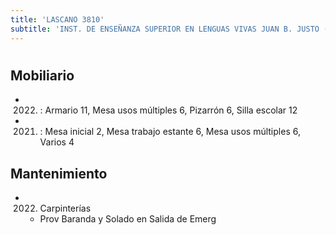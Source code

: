 ```yaml
---
title: 'LASCANO 3810'
subtitle: 'INST. DE ENSEÑANZA SUPERIOR EN LENGUAS VIVAS JUAN B. JUSTO (ANEXO)'
---
```


#


## Mobiliario

*  (2022) : Armario 11, Mesa usos múltiples 6, Pizarrón 6, Silla escolar 12 

*  (2021) : Mesa inicial 2, Mesa trabajo estante 6, Mesa usos múltiples 6, Varios 4 





## Mantenimiento

*  (2022) Carpinterías 
    + Prov Baranda y Solado en Salida de Emerg



